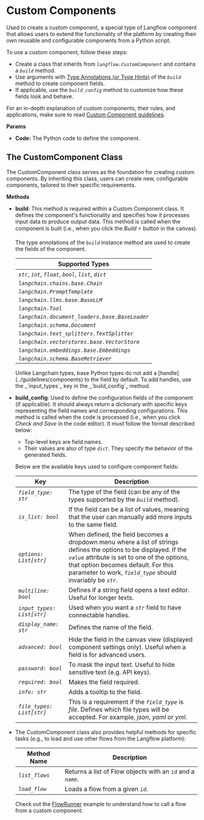 
# Custom Components

Used to create a custom component, a special type of Langflow component that allows users to extend the functionality of the platform by creating their own reusable and configurable components from a Python script.

To use a custom component, follow these steps:

- Create a class that inherits from _`langflow.CustomComponent`_ and contains a _`build`_ method.
- Use arguments with [Type Annotations (or Type Hints)](https://docs.python.org/3/library/typing.html) of the _`build`_ method to create component fields.
- If applicable, use the _`build_config`_ method to customize how these fields look and behave.

<Admonition type="info" label="Tip">

For an in-depth explanation of custom components, their rules, and applications, make sure to read [Custom Component guidelines](../guidelines/custom-component).

</Admonition>

**Params**

- **Code:** The Python code to define the component.


## The CustomComponent Class

The CustomComponent class serves as the foundation for creating custom components. By inheriting this class, users can create new, configurable components, tailored to their specific requirements.

**Methods**

- **build**: This method is required within a Custom Component class. It defines the component's functionality and specifies how it processes input data to produce output data. This method is called when the component is built (i.e., when you click the *Build* ⚡ button in the canvas).

  The type annotations of the _`build`_ instance method are used to create the fields of the component.

    | Supported Types                                           |
    | --------------------------------------------------------- |
    | _`str`_, _`int`_, _`float`_, _`bool`_, _`list`_, _`dict`_ |
    | _`langchain.chains.base.Chain`_                           |
    | _`langchain.PromptTemplate`_                              |
    | _`langchain.llms.base.BaseLLM`_                           |
    | _`langchain.Tool`_                                        |
    | _`langchain.document_loaders.base.BaseLoader`_            |
    | _`langchain.schema.Document`_                             |
    | _`langchain.text_splitters.TextSplitter`_                 |
    | _`langchain.vectorstores.base.VectorStore`_               |
    | _`langchain.embeddings.base.Embeddings`_                  |
    | _`langchain.schema.BaseRetriever`_                        |

  <Admonition type="info">
    Unlike Langchain types, base Python types do not add a [handle](../guidelines/components) to the field by default. To add handles, use the _`input_types`_ key in the _`build_config`_ method.
  </Admonition>

- **build_config**: Used to define the configuration fields of the component (if applicable). It should always return a dictionary with specific keys representing the field names and corresponding configurations. This method is called when the code is processed (i.e., when you click _Check and Save_ in the code editor). It must follow the format described below:

  - Top-level keys are field names.
  - Their values are also of type _`dict`_. They specify the behavior of the generated fields.

  Below are the available keys used to configure component fields:

  | Key                        | Description                                                                                                                                                                                                                           |
  | -------------------------- | ------------------------------------------------------------------------------------------------------------------------------------------------------------------------------------------------------------------------------------- |
  | _`field_type: str`_        | The type of the field (can be any of the types supported by the _`build`_ method).                                                                                                                                                     |
  | _`is_list: bool`_          | If the field can be a list of values, meaning that the user can manually add more inputs to the same field.                                                                                                                                                                                                                |
  | _`options: List[str]`_     | When defined, the field becomes a dropdown menu where a list of strings defines the options to be displayed. If the _`value`_ attribute is set to one of the options, that option becomes default. For this parameter to work, _`field_type`_ should invariably be _`str`_.  |
  | _`multiline: bool`_        | Defines if a string field opens a text editor. Useful for longer texts.                                                                                                                                           |
  | _`input_types: List[str]`_ | Used when you want a _`str`_ field to have connectable handles.                                                                                                                                                                 |
  | _`display_name: str`_      | Defines the name of the field.                                                                                                                                                                                                      |
  | _`advanced: bool`_         | Hide the field in the canvas view (displayed component settings only). Useful when a field is for advanced users.                                                                                                   |
  | _`password: bool`_         | To mask the input text. Useful to hide sensitive text (e.g. API keys).                                                                                                                                |
  | _`required: bool`_         | Makes the field required.                                                                                                                                                                                                           |
  | _`info: str`_              | Adds a tooltip to the field.                                                                                                                                                                                                        |
  | _`file_types: List[str]`_  | This is a requirement if the _`field_type`_ is *file*. Defines which file types will be accepted. For example, *json*, *yaml* or *yml*.                                                                                                            |



- The CustomComponent class also provides helpful methods for specific tasks (e.g., to load and use other flows from the Langflow platform):

  | Method Name    | Description                                                   |
  | -------------- | ------------------------------------------------------------- |
  | _`list_flows`_ | Returns a list of Flow objects with an _`id`_ and a _`name`_. |
  | _`load_flow`_  | Loads a flow from a given _`id`_.                           |


  <Admonition type="info" label="Tip">

  Check out the [FlowRunner](../examples/flow-runner) example to understand how to call a flow from a custom component.

  </Admonition>